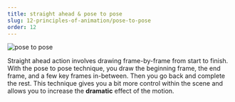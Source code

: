 ```yaml
---
title: straight ahead & pose to pose
slug: 12-principles-of-animation/pose-to-pose
order: 12
---
```


<SlideTemplate title="Straight ahead & pose to pose">

![pose to pose](/gif/poseToPose.gif)

Straight ahead action involves drawing frame-by-frame from start to finish.
With the pose to pose technique, you draw the beginning frame, the end frame,
and a few key frames in-between. Then you go back and complete the rest. This
technique gives you a bit more control within the scene and allows you to
increase the **dramatic** effect of the motion.

</SlideTemplate>
